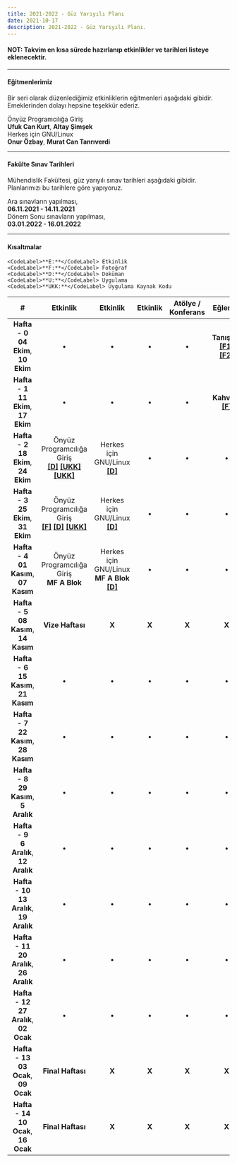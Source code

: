 ```yaml
---
title: 2021-2022 - Güz Yarıyılı Planı
date: 2021-10-17
description: 2021-2022 - Güz Yarıyılı Planı.
---
```


<h4> <b> NOT: Takvim en kısa sürede hazırlanıp etkinlikler ve tarihleri listeye eklenecektir. </b> </h4>  

----

#### Eğitmenlerimiz
Bir seri olarak düzenlediğimiz etkinliklerin eğitmenleri aşağıdaki gibidir. Emeklerinden dolayı hepsine teşekkür ederiz.  

Önyüz Programcılığa Giriş  
<CodeLabel>**Ufuk Can Kurt**</CodeLabel>, <CodeLabel>**Altay Şimşek**</CodeLabel>  
Herkes için GNU/Linux  
<CodeLabel>**Onur Özbay**</CodeLabel>, <CodeLabel>**Murat Can Tanrıverdi**</CodeLabel>

---

#### Fakülte Sınav Tarihleri  
Mühendislik Fakültesi, güz yarıyılı sınav tarihleri aşağıdaki gibidir. Planlarımızı bu tarihlere göre yapıyoruz.  

Ara sınavların yapılması,  
<CodeLabel>**06.11.2021 - 14.11.2021**</CodeLabel>  
Dönem Sonu sınavların yapılması,  
<CodeLabel>**03.01.2022 - 16.01.2022**</CodeLabel>

---

#### Kısaltmalar   
	<CodeLabel>**E:**</CodeLabel> Etkinlik  
	<CodeLabel>**F:**</CodeLabel> Fotoğraf  
	<CodeLabel>**D:**</CodeLabel> Doküman  
	<CodeLabel>**U:**</CodeLabel> Uygulama  
	<CodeLabel>**UKK:**</CodeLabel> Uygulama Kaynak Kodu

| # | Etkinlik | Etkinlik | Etkinlik | Atölye / Konferans | Eğlence |
|:-:|:--------:|:--------:|:--------:|:------:|:-------:|
| **Hafta - 0**<br/> <CodeLabel>**04 Ekim**</CodeLabel>, <CodeLabel>**10 Ekim**</CodeLabel> | &bull; | &bull; | &bull; | &bull; | **Tanışma**<br/> <CodeLabel>[**[F1]**](https://www.instagram.com/p/CUpYKzEIM2s/)</CodeLabel> <CodeLabel>[**[F2]**](https://www.instagram.com/p/CUvFrwfIWrC/)</CodeLabel> |
| **Hafta - 1**<br/> <CodeLabel>**11 Ekim**</CodeLabel>, <CodeLabel>**17 Ekim**</CodeLabel> | &bull; | &bull; | &bull; | &bull; | **Kahvaltı**<br/> <CodeLabel>[**[F]**](https://www.instagram.com/p/CVI5N5CIBR7/)</CodeLabel> |
| **Hafta - 2**<br/> <CodeLabel>**18 Ekim**</CodeLabel>, <CodeLabel>**24 Ekim**</CodeLabel> | Önyüz Programcılığa Giriş<br/> <CodeLabel><a href="https://github.com/PauSiber/frontend-2021/blob/master/_data/_documents/week_1/README.md" target="_blank">**[D]**</a></CodeLabel> <CodeLabel><a href="https://codepen.io/asimsek/pen/mdMPGJg" target="_blank">**[UKK]**</a></CodeLabel> <CodeLabel><a href="https://codepen.io/ufukcankurt/pen/yLoVEYM?editors=1100" target="_blank">**[UKK]**</a></CodeLabel> | Herkes için GNU/Linux<br/> <CodeLabel><a href="https://gnulinux.pausiber.xyz/hafta-0.html" target="_blank">**[D]**</a></CodeLabel> | &bull; | &bull; | &bull; |
| **Hafta - 3**<br/> <CodeLabel>**25 Ekim**</CodeLabel>, <CodeLabel>**31 Ekim**</CodeLabel> | Önyüz Programcılığa Giriş<br/> <CodeLabel><a href="https://www.instagram.com/p/CVgHIT1rufm" target="_blank">**[F]**</a></CodeLabel> <CodeLabel><a href="https://github.com/PauSiber/frontend-2021/blob/master/_data/_documents/week_2/README.md" target="_blank">**[D]**</a></CodeLabel>  <CodeLabel><a href="https://github.com/PauSiber/frontend-2021/tree/master/_data/_examples/week_2" target="_blank">**[UKK]**</a></CodeLabel> | Herkes için GNU/Linux<br/> <CodeLabel><a href="https://gnulinux.pausiber.xyz/hafta-1.html" target="_blank">**[D]**</a></CodeLabel> | &bull; | &bull; | &bull; |
| **Hafta - 4**<br/> <CodeLabel>**01 Kasım**</CodeLabel>, <CodeLabel>**07 Kasım**</CodeLabel> | Önyüz Programcılığa Giriş<br/> <CodeLabel>**MF A Blok**</CodeLabel>  | Herkes için GNU/Linux<br/> <CodeLabel>**MF A Blok**</CodeLabel> <CodeLabel><a href="https://gnulinux.pausiber.xyz/hafta-2.html" target="_blank">**[D]**</a></CodeLabel> | &bull; | &bull; | &bull; |
| **Hafta - 5**<br/> <CodeLabel>**08 Kasım**</CodeLabel>, <CodeLabel>**14 Kasım**</CodeLabel> |  **Vize Haftası** | **X** | **X** | **X** | **X** |
| **Hafta - 6**<br/> <CodeLabel>**15 Kasım**</CodeLabel>, <CodeLabel>**21 Kasım**</CodeLabel> | &bull; | &bull; | &bull; | &bull; | &bull; |
| **Hafta - 7**<br/> <CodeLabel>**22 Kasım**</CodeLabel>, <CodeLabel>**28 Kasım**</CodeLabel> | &bull; | &bull; | &bull; | &bull; | &bull; |
| **Hafta - 8**<br/> <CodeLabel>**29 Kasım**</CodeLabel>, <CodeLabel>**5 Aralık**</CodeLabel> | &bull; | &bull; | &bull; | &bull; | &bull; |
| **Hafta - 9**<br/> <CodeLabel>**6 Aralık**</CodeLabel>, <CodeLabel>**12 Aralık**</CodeLabel> | &bull; | &bull; | &bull; | &bull; | &bull; |
| **Hafta - 10**<br/> <CodeLabel>**13 Aralık**</CodeLabel>, <CodeLabel>**19 Aralık**</CodeLabel> | &bull; | &bull; | &bull; | &bull; | &bull; |
| **Hafta - 11**<br/> <CodeLabel>**20 Aralık**</CodeLabel>, <CodeLabel>**26 Aralık**</CodeLabel> | &bull; | &bull; | &bull; | &bull; | &bull; |
| **Hafta - 12**<br/> <CodeLabel>**27 Aralık**</CodeLabel>, <CodeLabel>**02 Ocak**</CodeLabel> | &bull; | &bull; | &bull; | &bull; | &bull; |
| **Hafta - 13**<br/> <CodeLabel>**03 Ocak**</CodeLabel>, <CodeLabel>**09 Ocak**</CodeLabel> | **Final Haftası** | **X** | **X** | **X** | **X** |
| **Hafta - 14**<br/> <CodeLabel>**10 Ocak**</CodeLabel>, <CodeLabel>**16 Ocak**</CodeLabel> | **Final Haftası** | **X** | **X** | **X** | **X** |
